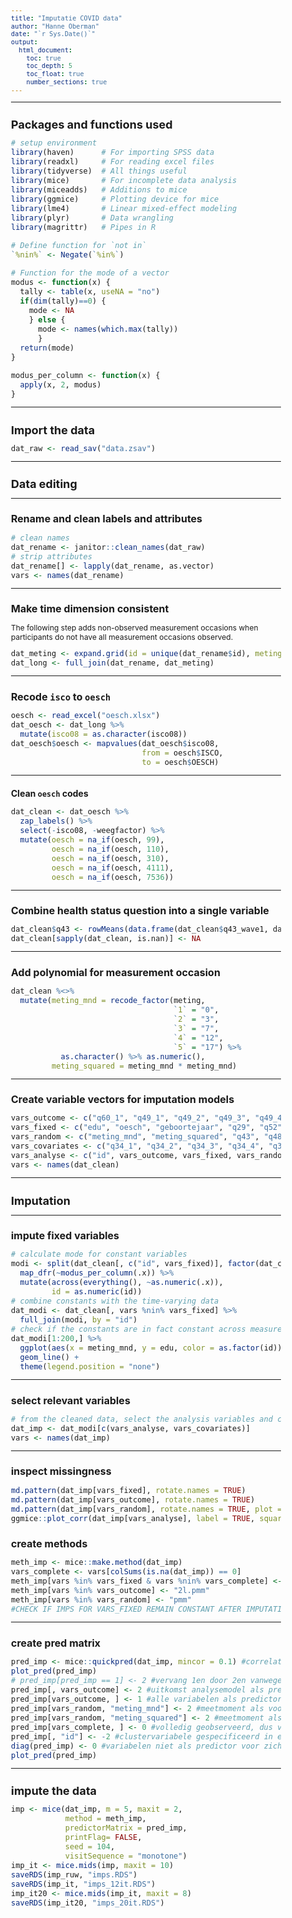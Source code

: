 ```yaml
---
title: "Imputatie COVID data"
author: "Hanne Oberman"
date: "`r Sys.Date()`"
output: 
  html_document:
    toc: true
    toc_depth: 5
    toc_float: true
    number_sections: true
---
```


<style type="text/css">

body{ /* Normal  */
      font-size: 12px;
  }
td {  /* Table  */
  font-size: 12px;
}
h1.title {
  font-size: 20px;
  color: DarkBlue;
}
h1 { /* Header 1 */
  font-size: 18px;
}
h2 { /* Header 2 */
    font-size: 16px;
}
h3 { /* Header 3 */
  font-size: 14px;
}
code.r{ /* Code block */
    font-size: 12px;
}
pre { /* Code block - determines code spacing between lines */
    font-size: 12px;
}
</style>

---

# Packages and functions used
```r
# setup environment
library(haven)      # For importing SPSS data
library(readxl)     # For reading excel files
library(tidyverse)  # All things useful
library(mice)       # For incomplete data analysis
library(miceadds)   # Additions to mice
library(ggmice)     # Plotting device for mice
library(lme4)       # Linear mixed-effect modeling
library(plyr)       # Data wrangling
library(magrittr)   # Pipes in R

# Define function for `not in`
`%nin%` <- Negate(`%in%`)

# Function for the mode of a vector
modus <- function(x) {
  tally <- table(x, useNA = "no")
  if(dim(tally)==0) {
    mode <- NA
    } else {
      mode <- names(which.max(tally))
      }
  return(mode)
}

modus_per_column <- function(x) {
  apply(x, 2, modus)
}
```

---

# Import the data
```r
dat_raw <- read_sav("data.zsav")
```

---

# Data editing

---

## Rename and clean labels and attributes
```r
# clean names
dat_rename <- janitor::clean_names(dat_raw) 
# strip attributes
dat_rename[] <- lapply(dat_rename, as.vector)
vars <- names(dat_rename)
```

---

## Make time dimension consistent
The following step adds non-observed measurement occasions when participants do not have all measurement occasions observed. 
```r
dat_meting <- expand.grid(id = unique(dat_rename$id), meting = 1:5)
dat_long <- full_join(dat_rename, dat_meting)
```

---

## Recode `isco` to `oesch`
```r
oesch <- read_excel("oesch.xlsx")
dat_oesch <- dat_long %>% 
  mutate(isco08 = as.character(isco08))
dat_oesch$oesch <- mapvalues(dat_oesch$isco08, 
                             from = oesch$ISCO, 
                             to = oesch$OESCH)
```

---

### Clean `oesch` codes
```r
dat_clean <- dat_oesch %>% 
  zap_labels() %>% 
  select(-isco08, -weegfactor) %>% 
  mutate(oesch = na_if(oesch, 99),
         oesch = na_if(oesch, 110),
         oesch = na_if(oesch, 310),
         oesch = na_if(oesch, 4111),
         oesch = na_if(oesch, 7536))
```

---

## Combine health status question into a single variable
```r
dat_clean$q43 <- rowMeans(data.frame(dat_clean$q43_wave1, dat_clean$q43_wave2tot5), na.rm = TRUE)
dat_clean[sapply(dat_clean, is.nan)] <- NA
```

---

## Add polynomial for measurement occasion
```r
dat_clean %<>%
  mutate(meting_mnd = recode_factor(meting, 
                                    `1` = "0", 
                                    `2` = "3", 
                                    `3` = "7", 
                                    `4` = "12", 
                                    `5` = "17") %>% 
           as.character() %>% as.numeric(),
         meting_squared = meting_mnd * meting_mnd)
```

---

## Create variable vectors for imputation models
```r
vars_outcome <- c("q60_1", "q49_1", "q49_2", "q49_3", "q49_4", "q49_5", "q49_6")
vars_fixed <- c("edu", "oesch", "geboortejaar", "q29", "q52", "q53", "q54", "sekse", "etn_herkomst")
vars_random <- c("meting_mnd", "meting_squared", "q43", "q48_1", "q48_9", "q48_10", "q48_11", "q48_12", "q47_1", "q47_2", "q47_3", "q33_1", "q33_2", "q33_3", "q33_4", "q33_5", "q33_6")
vars_covariates <- c("q34_1", "q34_2", "q34_3", "q34_4", "q34_5", "q38_1", "q38_2", "q38_3", "q38_4", "q31_1", "q31_2", "q31_3", "q31_4", "q31_5", "q31_6", "q31_7", "q59", "q60_2", "q60_3", "q60_4", "q60_8", "q60_10", "q60_12")
vars_analyse <- c("id", vars_outcome, vars_fixed, vars_random)
vars <- names(dat_clean)
```

---

# Imputation

---

## impute fixed variables
```r
# calculate mode for constant variables
modi <- split(dat_clean[, c("id", vars_fixed)], factor(dat_clean$id)) %>% 
  map_dfr(~modus_per_column(.x)) %>% 
  mutate(across(everything(), ~as.numeric(.x)),
         id = as.numeric(id))
# combine constants with the time-varying data
dat_modi <- dat_clean[, vars %nin% vars_fixed] %>% 
  full_join(modi, by = "id")
# check if the constants are in fact constant across measurements
dat_modi[1:200,] %>% 
  ggplot(aes(x = meting_mnd, y = edu, color = as.factor(id))) +
  geom_line() +
  theme(legend.position = "none")
```

---

## select relevant variables
```r
# from the cleaned data, select the analysis variables and covariates
dat_imp <- dat_modi[c(vars_analyse, vars_covariates)]
vars <- names(dat_imp)
```

---

## inspect missingness
```r
md.pattern(dat_imp[vars_fixed], rotate.names = TRUE)
md.pattern(dat_imp[vars_outcome], rotate.names = TRUE)
md.pattern(dat_imp[vars_random], rotate.names = TRUE, plot = FALSE)
ggmice::plot_corr(dat_imp[vars_analyse], label = TRUE, square = FALSE, rotate = TRUE)
```


## create methods
```r
meth_imp <- mice::make.method(dat_imp)
vars_complete <- vars[colSums(is.na(dat_imp)) == 0]
meth_imp[vars %in% vars_fixed & vars %nin% vars_complete] <- "2lonly.pmm" #constante variablen
meth_imp[vars %in% vars_outcome] <- "2l.pmm"
meth_imp[vars %in% vars_random] <- "pmm"
#CHECK IF IMPS FOR VARS_FIXED REMAIN CONSTANT AFTER IMPUTATION. ELSE USE MODE AFTER IMP
```

---

## create pred matrix
```r
pred_imp <- mice::quickpred(dat_imp, mincor = 0.1) #correlaties r >= 0.06
plot_pred(pred_imp)
# pred_imp[pred_imp == 1] <- 2 #vervang 1en door 2en vanwege conventies multilevelmodellen mice
pred_imp[, vars_outcome] <- 2 #uitkomst analysemodel als predictor voor alle variabelen
pred_imp[vars_outcome, ] <- 1 #alle variabelen als predictor voor uitkomst analysemodel
pred_imp[vars_random, "meting_mnd"] <- 2 #meetmoment als voorspeller voor varierende variabelen
pred_imp[vars_random, "meting_squared"] <- 2 #meetmoment als voorspeller voor varierende variabelen
pred_imp[vars_complete, ] <- 0 #volledig geobserveerd, dus verwijderen
pred_imp[, "id"] <- -2 #clustervariabele gespecificeerd in elk model
diag(pred_imp) <- 0 #variabelen niet als predictor voor zichzelf
plot_pred(pred_imp)
```

---

# impute the data
```r
imp <- mice(dat_imp, m = 5, maxit = 2, 
            method = meth_imp, 
            predictorMatrix = pred_imp, 
            printFlag= FALSE, 
            seed = 104, 
            visitSequence = "monotone")
imp_it <- mice.mids(imp, maxit = 10)
saveRDS(imp_ruw, "imps.RDS")
saveRDS(imp_it, "imps_12it.RDS")
imp_it20 <- mice.mids(imp_it, maxit = 8)
saveRDS(imp_it20, "imps_20it.RDS")
```
















